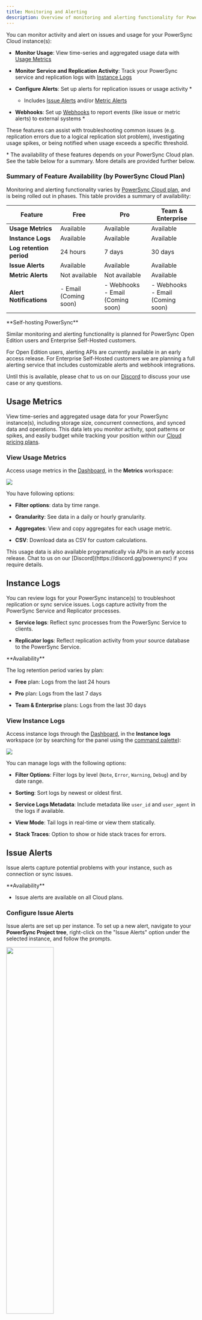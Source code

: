 ```yaml
---
title: Monitoring and Alerting
description: Overview of monitoring and alerting functionality for PowerSync Cloud instances
---
```


You can monitor activity and alert on issues and usage for your PowerSync Cloud instance(s):

* **Monitor Usage**: View time-series and aggregated usage data with [Usage Metrics](#usage-metrics)

* **Monitor Service and Replication Activity**: Track your PowerSync service and replication logs with [Instance Logs](#instance-logs)

* **Configure Alerts**: Set up alerts for replication issues or usage activity \*

  * Includes [Issue Alerts](#issue-alerts) and/or [Metric Alerts](#metric-alerts)

* **Webhooks**: Set up [Webhooks](#webhooks) to report events (like issue or metric alerts) to external systems \*

These features can assist with troubleshooting common issues (e.g. replication errors due to a logical replication slot problem), investigating usage spikes, or being notified when usage exceeds a specific threshold.

\* The availability of these features depends on your PowerSync Cloud plan. See the table below for a summary. More details are provided further below.

### Summary of Feature Availability (by PowerSync Cloud Plan)

Monitoring and alerting functionality varies by [PowerSync Cloud plan](https://www.powersync.com/pricing), and is being rolled out in phases. This table provides a summary of availability:

| Feature                  | Free                  | Pro                                    | Team & Enterprise                      |
| ------------------------ | --------------------- | -------------------------------------- | -------------------------------------- |
| **Usage Metrics**        | Available             | Available                              | Available                              |
| **Instance Logs**        | Available             | Available                              | Available                              |
| **Log retention period** | 24 hours              | 7 days                                 | 30 days                                |
| **Issue Alerts**         | Available             | Available                              | Available                              |
| **Metric Alerts**        | Not available         | Not available                          | Available                              |
| **Alert Notifications**  | - Email (Coming soon) | - Webhooks <br />- Email (Coming soon) | - Webhooks <br />- Email (Coming soon) |

<Info>
  **Self-hosting PowerSync**

  Similar monitoring and alerting functionality is planned for PowerSync Open Edition users and Enterprise Self-Hosted customers.

  For Open Edition users, alerting APIs are currently available in an early access release. For Enterprise Self-Hosted customers we are planning a full alerting service that includes customizable alerts and webhook integrations.

  Until this is available, please chat to us on our [Discord](https://discord.gg/powersync) to discuss your use case or any questions.
</Info>

## Usage Metrics

View time-series and aggregated usage data for your PowerSync instance(s), including storage size, concurrent connections, and synced data and operations. This data lets you monitor activity, spot patterns or spikes, and easily budget while tracking your position within our [Cloud pricing plans](https://www.powersync.com/pricing).

### View Usage Metrics

Access usage metrics in the [Dashboard](/usage/tools/powersync-dashboard), in the **Metrics** workspace:

<Frame>
  <img src="/images/usage-metrics.png" />
</Frame>

You have following options:

* **Filter options**: data by time range.

* **Granularity**: See data in a daily or hourly granularity.

* **Aggregates**: View and copy aggregates for each usage metric.

* **CSV**: Download data as CSV for custom calculations.

<Info>
  This usage data is also available programatically via APIs in an early access release. Chat to us on our [Discord](https://discord.gg/powersync) if you require details.
</Info>

## Instance Logs

You can review logs for your PowerSync instance(s) to troubleshoot replication or sync service issues. Logs capture activity from the PowerSync Service and Replicator processes.

* **Service logs**: Reflect sync processes from the PowerSync Service to clients.

* **Replicator logs**: Reflect replication activity from your source database to the PowerSync Service.

<Note>
  **Availability**

  The log retention period varies by plan:

  * **Free** plan: Logs from the last 24 hours

  * **Pro** plan: Logs from the last 7 days

  * **Team & Enterprise** plans: Logs from the last 30 days
</Note>

### View Instance Logs

Access instance logs through the [Dashboard](/usage/tools/powersync-dashboard), in the **Instance logs** workspace (or by searching for the panel using the [command palette](/usage/tools/powersync-dashboard#the-command-palette)):

<Frame>
  <img src="/images/Screenshot 2024-10-15 at 2.12.13 PM.png" />
</Frame>

You can manage logs with the following options:

* **Filter Options**: Filter logs by level (`Note`, `Error`, `Warning`, `Debug`) and by date range.

* **Sorting**: Sort logs by newest or oldest first.

* **Service Logs Metadata**: Include metadata like `user_id` and `user_agent` in the logs if available.

* **View Mode**: Tail logs in real-time or view them statically.

* **Stack Traces**: Option to show or hide stack traces for errors.

## Issue Alerts

Issue alerts capture potential problems with your instance, such as connection or sync issues.

<Note>
  **Availability**

  * Issue alerts are available on all Cloud plans.
</Note>

### Configure Issue Alerts

Issue alerts are set up per instance. To set up a new alert, navigate to your **PowerSync Project tree**, right-click on the "Issue Alerts" option under the selected instance, and follow the prompts.

<Frame>
  <img src="/images/instance-alerts-dashboard.png" width="50%" />
</Frame>

You can set up alerts that trigger under certain conditions:

* **Connection Issues**: Trigger when there is a connection problem

* **Replication/Sync Issues**: Trigger when there is an issue with a replication or sync process

#### Severity Level

You also have the option to set the severity level of the alerts. For example, you can configure alerts to trigger only for `warning` and/or `fatal` issues. Free and Pro plan customers can only configure `fatal` alerts.

### View Issue Alerts

Once you have created an alert, you can right-click on it to open the alert logs. The logs panel includes the option to filter alerts by date range.

This command and other configuration options are also available from the [command palette](/usage/tools/powersync-dashboard#the-command-palette) (SHIFT+SHIFT):

<Frame>
  <img src="/images/Screenshot 2024-10-15 at 1.58.15 PM.png" />
</Frame>

### **Alert Notifications**

See [Webhooks](#webhooks) below to notify external systems when an alert is triggered.

## Metric Alerts

Metric alerts trigger when specific usage metrics exceed a defined threshold. This helps with troubleshooting usage spikes, or unexpected usage activity.

<Note>
  **Availability**

  Metrics alerts are available on **Team** and **Enterprise** plans.
</Note>

### Configure Metric Alerts

Metric alerts are set up per instance. Navigate to your **PowerSync Project** tree, and right-click on the **Metric Alerts** option under your selected instance to create a new alert.

<Frame>
  <img src="/images/instance-alerts-dashboard.png" width="50%" />
</Frame>

You can set alerts for the following usage metrics:

* **Data Synced**

* **Data Replicated**

* **Operations Synced**

* **Operations Replicated**

* **Peak Concurrent Connections**

* **Storage Size**

Thresholds can be set to trigger alerts when usage exceeds or falls below a specified value.

### View Metric Alert Logs

Once you have created an alert, you can right-click on it to open the alert logs. The logs panel includes the option to filter alerts by date range.

This command and other configuration options are also available from the [command palette](/usage/tools/powersync-dashboard#the-command-palette) (SHIFT+SHIFT):

<Frame>
  <img src="/images/Screenshot 2024-10-15 at 2.09.41 PM.png" />
</Frame>

### **Alert Notifications**

See [Webhooks](#webhooks) below to notify external systems when an alert is triggered.

## Webhooks

Webhooks enable you to notify external systems when specific events occur in PowerSync, such as issue or metric alerts.

<Note>
  **Availability**

  * Webhooks are currently available on **Pro**, **Team** and **Enterprise** plans.

  * Email notifications will be available in a future release (these will also be available to **Free** plan users).
</Note>

### Set Up Webhooks

Navigate to the **Webhooks** section in your **PowerSync Project** tree, and right-click on it to create a new webhook for your project.

<Frame>
  <img src="/images/instance-alerts-dashboard.png" width="50%" />
</Frame>

#### Configuration

* **Specify Webhook Endpoint**: Define the endpoint that will receive the webhook request (starting with `https://`).

* **Event Triggers**: Select one or more of the following events to trigger the webhook:

  * Issue alert state change

  * Metric alert state change (Team & Enterprise plan only)

  * Deploy state change (Team & Enterprise plan only)

You can control how webhooks operate:

* Enable, disable, or pause a webhook

  * If paused, invocations can still be generated and queued, but they won't be processed

  * If disabled, invocations won't be generated

* Choose sequential or concurrent execution

  * If concurrent, you can set the maximum number of concurrent invocations

* Configure retry attempts for failed webhook deliveries

#### Webhook secret

After creating a webhook, a secret is automatically generated and copied to your clipboard. Store this secret since you'll need it to verify the webhook request signature. See [Webhook Signature Verification](#webhook-signature-verification)

### Test Webhooks

A test webhook can be sent to your specified endpoint to verify your setup. Right-click on a webhook in the **PowerSync project** tree and select the **Test Webhook** option:

<Frame>
  <img src="/images/Screenshot 2024-10-15 at 2.29.19 PM.png" />
</Frame>

### Webhook Signature Verification

Every webhook request contains an `x-journey-signature` header, which is a base64-encoded HMAC (Hash-based Message Authentication Code). To verify the request, you need to compute the HMAC using the shared secret that was generated when you created the webhook, and compare it to the value in the `x-journey-signature` header.

**JavaScript Example**

```javascript
import { createHmac } from 'crypto';

// Extract the signature from the request headers
const signature = request.headers['x-journey-signature'];

// Create an HMAC using your webhook secret and the request body
let verify = createHmac('sha256', '<webhook_secret_here>') // The secret provided during webhook setup
    .update(Buffer.from(request.rawBody, 'utf-8')) 
    .digest('base64');

// Compare the computed HMAC with the signature from the request
if (signature === verify) {
    console.log("success");
} else {
    console.log("verification failed");
}
```

#### Regenerate secret

You can regenerate the secret used to validate the webhook signature. Right-click on a webhook in the PowerSync project tree and select the **Regenerate secret** option.

### View Webhook Invocation Logs

You can review webhook invocation logs in the Dashboard and filter them by date. Right-click on a webhook in the **PowerSync project** tree and select the **View webhook invocation logs** option.